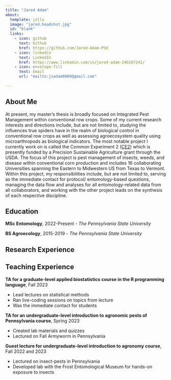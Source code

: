 ```yaml
---
title: "Jared Adam"
about:
  template: jolla
  image: "jared.headshot.jpg"
  id: "blank"
  links: 
    - icon: github
      text: Github
      href: https://github.com/Jared-Adam-PSU
    - icon: linkedin
      text: LinkedIn
      href: https://www.linkedin.com/in/jared-adam-24b107241/
    - icon: envelope-fill
      text: Email
      url: "mailto:jsadam0809@gmail.com"
      
---
```

::: {#blank}


:::

## About Me

At present, my master's thesis is broadly focused on Integrated Pest Management within conventional row crops. Some of my current research interests and directions include, but are not limited to, studying the influences true spiders have in the realm of biological control in conventional row crops as well as assessing agroecosystem quality using microarthropods as biological indicators. The most notable project I currently work on is called the Common Experiment 2 ([CE2](https://sites.google.com/ncsu.edu/psateamportal/teams/ce2)) which is presently funded by a Precision Sustainable Agriculture grant through the USDA. The focus of this project is pest management of insects, weeds, and disease within conventional corn production and includes 16 collaborating Universities spanning the Eastern to Midwestern US from Texas to Vermont. Within this project, my responsibilities include, but are not limited to, serving as the immediate contact for protocol/ entomology-based questions, managing the data flow and analyses for all entomology-related data from all collaborators, and working with the other project leads on the synthesis of each respective discipline. 


## Education 

**MSc Entomology**, 2022-Present - *The Pennsylvania State University*

**BS Agroecology**, 2015-2019 - *The Pennsylvania State University* 


## Research Experience 


## Teaching Experience 

<div class="box">
**TA for a graduate-level applied biostatistics course in the R programming language**, Fall 2023

  - Lead lectures on statistical methods
  - Ran live-coding sessions on topics from lecture
  - Was the immediate contact for students
  
**TA for an undergraduate-level introduction to agronomic pests of Pennsylvania course**, Spring 2023

  - Created lab materials and quizzes
  - Lectured on Fall Armyworm in Pennsylvania 

**Guest lecture for undergraduate-level introduction to agronomy course**, Fall 2022 and 2023

  - Lectured on insect-pests in Pennsylvania 
  - Developed lab with the Frost Entomological Museum for hands-on exposure to insects 
</div>

